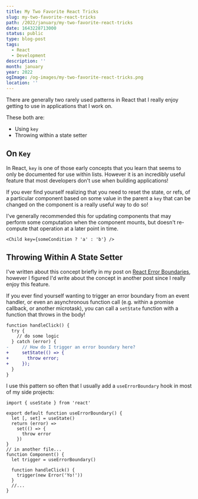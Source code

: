 ```yaml
---
title: My Two Favorite React Tricks
slug: my-two-favorite-react-tricks
path: /2022/january/my-two-favorite-react-tricks
date: 1643228713000
status: public
type: blog-post
tags:
  - React
  - Development
description: ''
month: january
year: 2022
ogImage: /og-images/my-two-favorite-react-tricks.png
location: ''
---
```




There are generally two rarely used patterns in React that I really enjoy
getting to use in applications that I work on.

These both are:

- Using `key`
- Throwing within a state setter

## On `Key`

In React, `key` is one of those early concepts that you learn that seems to only
be documented for use within lists. However it is an incredibly useful feature
that most developers don't use when building applications!

If you ever find yourself realizing that you need to reset the state, or refs,
of a particular component based on some value in the parent a `key` that can be
changed on the component is a really useful way to do so!

I've generally recommended this for updating components that may perform some
computation when the component mounts, but doesn't re-compute that operation at
a later point in time.

```tsx
<Child key={someCondition ? 'a' : 'b'} />
```

## Throwing Within A State Setter

I've written about this concept briefly in my post on
[React Error Boundaries](/2019/january/react-error-boundaries#caveat),
however I figured I'd write about the concept in another post since I really
enjoy this feature.

If you ever find yourself wanting to trigger an error boundary from an event
handler, or even an asynchronous function call (e.g. within a promise callback,
or another microtask), you can call a `setState` function with a function that
throws in the body!

```diff
function handleClick() {
  try {
    // do some logic
  } catch (error) {
-     // How do I trigger an error boundary here?
+     setState(() => {
+       throw error;
+     });
  }
}
```

I use this pattern so often that I usually add a `useErrorBoundary` hook in most
of my side projects:

```tsx
import { useState } from 'react'

export default function useErrorBoundary() {
  let [, set] = useState()
  return (error) =>
    set(() => {
      throw error
    })
}
// in another file...
function Component() {
  let trigger = useErrorBoundary()

  function handleClick() {
    trigger(new Error('Yo!'))
  }
  //...
}
```
